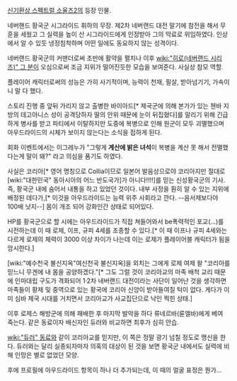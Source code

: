 [[신기환상 스펙트럴 소울즈2]]의 등장 인물.

네버핸드 황국군 시그라이드 휘하의 무장. 제2차 네버랜드 대전 말기에 참전을 해서 무훈을 세웠고 그 실력을 높이 산 시그라이드에게 인정받아 그의 막료로 위임하였다. 인상에서 알 수 있듯 냉정침착하며 어떤 일에도 동요하지 않는 성격이다.

네버랜드 황국군의 커맨더로써 초반에 활약을 펼치나 이후 [[wiki:"히로(네버랜드 시리즈)" 그 분]]이 오심으로써 조금 지위가 떨어진듯한 모습을 보여준다. 사실상 참모 역할.

플레이어 캐릭터로써의 성능은 가히 사기적이며, 능력이 천재, 필살, 받아넘기기, 가속이니 말 다 했다.

스토리 진행 중 앞뒤 가리지 않고 출병한 바이아드[* 제국군에 의해 본가가 있는 첸바 지방의 데고아니스 성이 공격당하자 딸의 안위 때문에 눈이 뒤집혔다]를 말리기 위해 긴급하게 병사를 받고 파티에서 이탈하지만 도중에 복병으로 인해 원군이 모두 괴멸했으며 아우드라이드의 시체가 보이지 않는다는 소식을 접하게 된다.

회화 이벤트에서는 이그레누가 "그렇게 '''계산에 밝은 녀석'''이 복병을 계산 못 해서 전멸했다는게 말이 돼?" 라고 의심을 품기도 하였다.






{{{#!html
<div style="border: 3px solid Orange;padding:10px;margin-bottom:0px"><b style="font-size:18px">주의! 내용 누설이 있습니다.</b>

본 항목과 하위 항목은 작품의 줄거리나 결말, 반전요소를 설명하고 있습니다.
내용 누설을 원하지 않는다면 이 문서를 닫아 주세요.
</div>}}}


사실은 코리아[* 영어 명칭으로 Collia이므로 일본어 발음상으로야 코리아지만 절대로 [wiki:"대한민국" 동아시아의 어느 반도국가]가 아니다!!!!]를 믿는 신성황국군의 기사. 즉, 황국군 내에 숨어서 내통을 하고 있었던 것이다. 내부 사정을 훤히 알 수 있는 지위에 배정된 데다가,[* 이것을 아우드라이드는 능력 위주 사회라고 깐다. --음서제보다야 100배 낫지--] 몸이 개조 되어 강화인간 상태로 되어있다.

HP를 황국군으로 할 시에는 아우드라이드가 직접 쳐들어와서 be폭력적인 포교(…)를 시전하는데 이 때 로제, 이프, 규피 4세를 조종할 수 있다.[* 이 때 이프나 규피 4세와는 다르게 로제의 체력이 3000 이상 차이가 나는데 이는 로제가 플레이어블 캐릭터가 됨을 암시한다.]

[wiki:"예수천국 불신지옥"여신천국 불신지옥]을 외치는 그에게 로제 여제 왈 "코리아를 믿느니 무겐에 내 몸을 공양하겠다."[* 그도 그럴 것이 코리아교의 마족 배척 교리 때문에 인마대립 구도가 격화되어 1·2차 네버랜드 대전이라는 사단이 일어난 것을 생각하면 마족들이 황제 및 중역으로 있는 황국에 코리아 신앙이 받아들여질 턱이 없다. 게다가 이미 심바 제국 시대를 거치면서 코리아교가 사교집단으로 낙인 찍힌 상태.]

이후 로제스 해방군에 의해 패배한 후 마지막 발악을 하다 류네르바(륜엘바)에게 베여 죽는다. 같은 동료이자 배신자인 듀러와 비교하면 최후가 심히 안습.

[[wiki:"듀러" 동료]]와 같이 코리아교를 믿지만, 이 쪽은 정말 광기 넘칠 정도로 맹신을 한다. 듀러와는 달리 실종되자마자 의혹의 대상이 된 것을 보면 황국군 내에서도 실력에 비해 인망은 별로 없었던 모양.

후에 프로필에 아우드라이드 항목이 하나 더 추가되는데, 이 때의 얼굴 표정은 뭔가...
